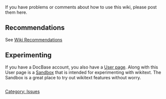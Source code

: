If you have problems or comments about how to use this wiki, please post them here.


==Recommendations==

See [[Wiki Recommendations]]

==Experimenting==

If you have a DocBase account, you also have a [[Special:Mypage | User page]].  Along with this User page is a [[Special:Mypage/Sandbox | Sandbox]] that is intended for experimenting with wikitext.  The Sandbox is a great place to try out wikitext features without worry.  
{{hilight|If you are not logged in, the above links will not work.  They use the mediawiki feature of '''Special:Mypage''' and '''Special:Mypage/Sandbox'''}}

<pre>

</pre>

[[Category: Issues]]
